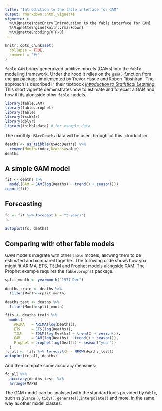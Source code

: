 ```yaml
---
title: "Introduction to the fable interface for GAM"
output: rmarkdown::html_vignette
vignette: >
  %\VignetteIndexEntry{Introduction to the fable interface for GAM}
  %\VignetteEngine{knitr::rmarkdown}
  %\VignetteEncoding{UTF-8}
---
```


```r
knitr::opts_chunk$set(
  collapse = TRUE,
  comment = "#>"
)
```

`fable.GAM` brings generalized additive models (GAMs) into the `fable` modelling framework. Under the hood it relies on the `gam()` function from the [`gam`](https://cran.r-project.org/package=gam) package implemented by Trevor Hastie and Robert Tibshirani. The approach is described in their textbook [*Introduction to Statistical Learning*](https://www.statlearning.com/). This short vignette demonstrates how to estimate and forecast a GAM and how it fits alongside other `fable` models.

```r
library(fable.GAM)
library(fable.prophet)
library(fable)
library(tsibble)
library(dplyr)
library(tsibbledata) # for example data
```

The monthly `USAccDeaths` data will be used throughout this introduction.

```r
deaths <- as_tsibble(USAccDeaths) %>%
  rename(Month=index,Deaths=value)
deaths
```

## A simple GAM model

```r
fit <- deaths %>%
  model(GAM = GAM(log(Deaths) ~ trend() + season()))
report(fit)
```

## Forecasting

```r
fc <- fit %>% forecast(h = "2 years")
fc
```

```r
autoplot(fc, deaths)
```

## Comparing with other fable models

GAM models integrate with other `fable` models, allowing them to be estimated and compared together. The following code shows how you might fit ARIMA, ETS, TSLM and Prophet models alongside GAM. The Prophet example requires the `fable.prophet` package.

```r
split_month <- yearmonth("1977 Dec")

deaths_train <- deaths %>%
  filter(Month<=split_month)

deaths_test <- deaths %>%
  filter(Month>split_month)

fits <- deaths_train %>%
  model(
    ARIMA   = ARIMA(log(Deaths)),
    ETS     = ETS(log(Deaths)),
    TSLM    = TSLM(log(Deaths) ~ trend() + season()),
    GAM     = GAM(log(Deaths) ~ trend() + season()),
    Prophet = prophet(log(Deaths) ~ season("year"))
  )
fc_all <- fits %>% forecast(h = NROW(deaths_test))
autoplot(fc_all, deaths)
```

And then compute some accuracy measures:

```r
fc_all %>%
  accuracy(deaths_test) %>%
  arrange(MAPE)
```


The GAM model can be analysed with the standard tools provided by `fable`, such as `glance()`, `tidy()`, `generate()`,`interpolate()` and more, in the same way as other model classes.
